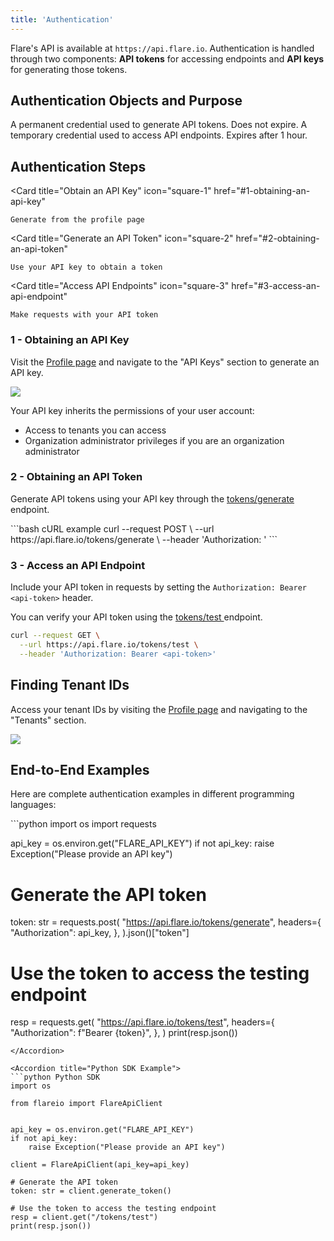 ```yaml
---
title: 'Authentication'
---
```


Flare's API is available at `https://api.flare.io`.
Authentication is handled through two components: **API tokens** for accessing endpoints and **API keys** for generating those tokens.

## Authentication Objects and Purpose

<CardGroup cols={1}>

<Card title="API Key" icon="key">
    A permanent credential used to generate API tokens. Does not expire.
</Card>

<Card title="API Token" icon="file-shield">
    A temporary credential used to access API endpoints. Expires after 1 hour.
</Card>

</CardGroup>

## Authentication Steps

<CardGroup cols={3}>

<Card
  title="Obtain an API Key"
  icon="square-1"
  href="#1-obtaining-an-api-key"
>
    Generate from the profile page
</Card>

<Card
  title="Generate an API Token"
  icon="square-2"
  href="#2-obtaining-an-api-token"
>
    Use your API key to obtain a token
</Card>

<Card
  title="Access API Endpoints"
  icon="square-3"
  href="#3-access-an-api-endpoint"
>
    Make requests with your API token
</Card>

</CardGroup>


### 1 - Obtaining an API Key

Visit the [Profile page](https://app.flare.io/#/profile) and navigate to the "API Keys" section to generate an API key.

<Frame
  caption="Sidebar -> Configure -> Profile -> API Keys (bottom)"
  className="flex justify-center"
>
  <img src="/images/introduction/authentication/api-key-create.png" />
</Frame>

Your API key inherits the permissions of your user account:
- Access to tenants you can access
- Organization administrator privileges if you are an organization administrator


### 2 - Obtaining an API Token

Generate API tokens using your API key through the 
[tokens/generate <Icon icon="code" size={16} />](/api-reference/tokens/endpoints/generate)
endpoint.

<CodeGroup>
```bash cURL example
curl --request POST \
  --url https://api.flare.io/tokens/generate \
  --header 'Authorization: <api-key>'
```

</CodeGroup>

### 3 - Access an API Endpoint

Include your API token in requests by setting the `Authorization: Bearer <api-token>` header.

You can verify your API token using the
[tokens/test <Icon icon="code" size={16} />](/api-reference/tokens/endpoints/test)
endpoint.

<CodeGroup>

```bash cURL example
curl --request GET \
  --url https://api.flare.io/tokens/test \
  --header 'Authorization: Bearer <api-token>'
```

</CodeGroup>

## Finding Tenant IDs

Access your tenant IDs by visiting the [Profile page](https://app.flare.io/#/profile) and navigating to the "Tenants" section.

<Frame
  caption="Sidebar -> Configure -> Profile -> Tenants"
  className="flex justify-center"
>
  <img src="/images/introduction/authentication/profile-tenants.png" />
</Frame>

## End-to-End Examples

Here are complete authentication examples in different programming languages:

<AccordionGroup>

<Accordion title="Python Example">
```python
import os
import requests


api_key = os.environ.get("FLARE_API_KEY")
if not api_key:
    raise Exception("Please provide an API key")

# Generate the API token
token: str = requests.post(
    "https://api.flare.io/tokens/generate",
    headers={
        "Authorization": api_key,
    },
).json()["token"]

# Use the token to access the testing endpoint
resp = requests.get(
    "https://api.flare.io/tokens/test",
    headers={
        "Authorization": f"Bearer {token}",
    },
)
print(resp.json())
```
</Accordion>

<Accordion title="Python SDK Example">
```python Python SDK
import os

from flareio import FlareApiClient


api_key = os.environ.get("FLARE_API_KEY")
if not api_key:
    raise Exception("Please provide an API key")

client = FlareApiClient(api_key=api_key)

# Generate the API token
token: str = client.generate_token()

# Use the token to access the testing endpoint
resp = client.get("/tokens/test")
print(resp.json())
```
</Accordion>

</AccordionGroup>